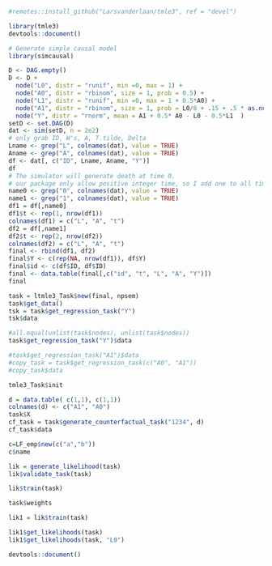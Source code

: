
```r
#remotes::install_github("Larsvanderlaan/tmle3", ref = "devel")

library(tmle3)
devtools::document()
```


```r

# Generate simple causal model
library(simcausal)

D <- DAG.empty()
D <- D +
  node("L0", distr = "runif", min =0, max = 1) +
  node("A0", distr = "rbinom", size = 1, prob = 0.5) +
  node("L1", distr = "runif", min =0, max = 1 + 0.5*A0) +
  node("A1", distr = "rbinom", size = 1, prob = L0/8 + .15 + .5 * as.numeric(A0 > .75)) +
  node("Y", distr = "rnorm", mean = A1 + 0.5* A0 - L0 - 0.5*L1  )
setD <- set.DAG(D)
dat <- sim(setD, n = 2e2)
# only grab ID, W's, A, T.tilde, Delta
Lname <- grep("L", colnames(dat), value = TRUE)
Aname <- grep("A", colnames(dat), value = TRUE)
df <- dat[, c("ID", Lname, Aname, "Y")]
df
# The simulator will generate death at time 0.
# our package only allow positive integer time, so I add one to all times
name0 <- grep("0", colnames(dat), value = TRUE)
name1 <- grep("1", colnames(dat), value = TRUE)
df1 = df[,name0]
df1$t <- rep(1, nrow(df1))
colnames(df1) = c("L", "A", "t")
df2 = df[,name1]
df2$t <- rep(2, nrow(df2))
colnames(df2) = c("L", "A", "t")
final <- rbind(df1, df2)
final$Y <- c(rep(NA, nrow(df1)), df$Y)
final$id <- c(df$ID, df$ID)
final <- data.table(final[,c("id", "t", "L", "A", "Y")])
final
```




```r
task = ltmle3_Task$new(final, npsem)
task$get_data()
tsk = task$get_regression_task("Y")
tsk$data

```





```r

#all.equal(unlist(task$nodes), unlist(task$nodes))
task$get_regression_task("Y")$data

#task$get_regression_task("A1")$data
#copy_task = task$get_regression_task(c("A0", "A1"))
#copy_task$data
```






```r
tmle3_Task$init

```


```r
d = data.table( c(1,1), c(1,1))
colnames(d) <- c("A1", "A0")
task$X
cf_task = task$generate_counterfactual_task("1234", d)
cf_task$data
```

```r
c=LF_emp$new(c("a","b"))
c$name
```

```r

lik = generate_likelihood(task)
lik$validate_task(task)

lik$train(task)
```

```r
task$weights

```


```r
lik1 = lik$train(task)

lik1$get_likelihoods(task)
lik1$get_likelihoods(task, "L0")
```

```r

devtools::document()
```


